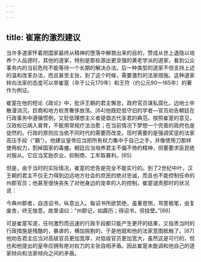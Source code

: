 ```yaml
---
---
---
```

title: 崔寔的激烈建议
---



当许多道家怀着把国家最终从精神的堕落中解救出来的目的，赞成从世上退隐以培养个人品德时，其他的道家，特别是那些源出更坚强的黄老学派的道家，看到公众事务内的当前危险不能等待一个长期的解决办法。后一种类型的道家不但支持上述的温和改革办法，而且甚至主张，到了这个时候，需要激烈的法家措施。这种道家转向法家的态度可以举崔寔（卒于公元170年）和王符（约公元90—165年）的著作为例证。

崔寔在他的短论《政论》中，批评王朝的君主懈怠，政府官员谋私腐化，边地士卒散漫消沉，巨商和地方权贵奢侈放荡。[64]他既贬低守旧的学者—官员劝告朝廷在行政事务中遵循惯例，又贬低理想主义者提倡古代圣君的典范。按照崔寔的意见，汉政权已病入膏育，不能用常规疗法治愈；在当前情况下梦想一个完善的政府也是徒然的。行政的原则应当依不同时代的需要而改变。现时需要的是强调奖惩的法家高压手段（“霸”）。他建议皇帝应当把所有权力集中于自己之手，并像使用刀那样使用权力，割掉国家的毒瘤。朝廷应当培养君主不偏不倚的精神，但要要求臣民绝对服从。它应当奖励农业，抑制商、工牟取暴利。[65]

但是，由于当时的实际情况，崔寔的忠告是完全不能实行的。到了2世纪中叶，汉王朝的君主不仅无力得到边远地方社会的庶民的绝对忠诚，而且也不能控制任命的州郡官员；他甚至很快丧失了对他身边的宠幸的人的控制。崔寔谴责那时的状况说：

今典州郡者，自违诏书，纵意出入。每诏书所欲禁绝，虽重恳恻，骂詈极笔，由复废舍，终无悛意。故里语曰：“州郡记，如霹历；得诏书，但挂壁。”[66]



可是崔寔写道，任何激烈而迅速的行政手段都只能产生更坏的结果，又指责当时的行政措施是残酷的，暴虐的，横加挑剔的，于是他就和他的法家意图抵触了。[67]他劝告君主应当对高级官员更加宽厚，对低级官员更加宽大，虽然这是可行的，但也和他提出的皇帝应拥有绝对权力的主张自相矛盾。因此崔寔未能调和他自己的道家倾向和法家倾向之间的矛盾。